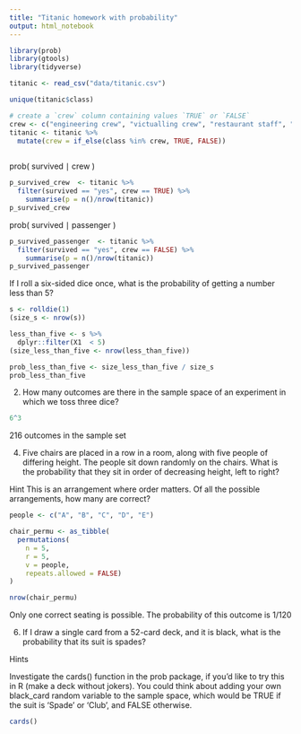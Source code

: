 ```yaml
---
title: "Titanic homework with probability"
output: html_notebook
---
```


```r
library(prob)
library(gtools)
library(tidyverse)

titanic <- read_csv("data/titanic.csv")

unique(titanic$class)
```
```r
# create a `crew` column containing values `TRUE` or `FALSE`
crew <- c("engineering crew", "victualling crew", "restaurant staff", "deck crew")
titanic <- titanic %>% 
  mutate(crew = if_else(class %in% crew, TRUE, FALSE))
  
```

prob( survived ∣ crew )  
```r
p_survived_crew  <- titanic %>% 
  filter(survived == "yes", crew == TRUE) %>% 
    summarise(p = n()/nrow(titanic))
p_survived_crew
```


prob( survived ∣ passenger ) 
```r
p_survived_passenger  <- titanic %>% 
  filter(survived == "yes", crew == FALSE) %>% 
    summarise(p = n()/nrow(titanic))
p_survived_passenger
```

If I roll a six-sided dice once, what is the probability of getting a number less than 5?
```r
s <- rolldie(1)
(size_s <- nrow(s))

less_than_five <- s %>% 
  dplyr::filter(X1  < 5)
(size_less_than_five <- nrow(less_than_five))

prob_less_than_five <- size_less_than_five / size_s
prob_less_than_five
```

2. How many outcomes are there in the sample space of an experiment in which we toss three dice?

```r
6^3
```
216 outcomes in the sample set

4. Five chairs are placed in a row in a room, along with five people of differing height. The people sit down randomly on the chairs. What is the probability that they sit in order of decreasing height, left to right?

Hint This is an arrangement where order matters. Of all the possible arrangements, how many are correct?
```r
people <- c("A", "B", "C", "D", "E")

chair_permu <- as_tibble(
  permutations(
    n = 5,
    r = 5,
    v = people,
    repeats.allowed = FALSE)
)

nrow(chair_permu)
```

Only one correct seating is possible.
The probability of this outcome is 1/120

6. If I draw a single card from a 52-card deck, and it is black, what is the probability that its suit is spades?

Hints

Investigate the cards() function in the prob package, if you’d like to try this in R (make a deck without jokers).
You could think about adding your own black_card random variable to the sample space, which would be TRUE if the suit is ‘Spade’ or ‘Club’, and FALSE otherwise.
```r
cards()
```

